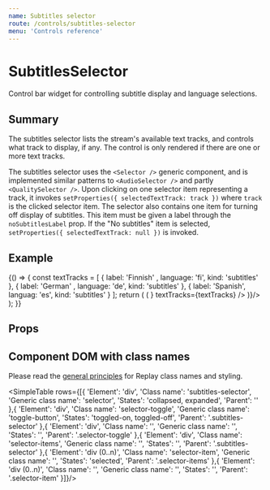 ```yaml
---
name: Subtitles selector
route: /controls/subtitles-selector
menu: 'Controls reference'
---
```



# SubtitlesSelector

Control bar widget for controlling subtitle display and language selections.

## Summary

The subtitles selector lists the stream's available text tracks, and controls what track to display, if any. The control is only rendered if there are one or more text tracks.

The subtitles selector uses the `<Selector />` generic component, and is implemented similar patterns to `<AudioSelector />` and partly `<QualitySelector />`. Upon clicking on one selector item representing a track, it invokes `setProperties({ selectedTextTrack: track })` where `track` is the clicked selector item. The selector also contains one item for turning off display of subtitles. This item must be given a label through the `noSubtitlesLabel` prop. If the "No subtitles" item is selected, `setProperties({ selectedTextTrack: null })` is invoked.

## Example

<Playground>
  {() => {
    const textTracks = [
        { label: 'Finnish' , language: 'fi', kind: 'subtitles' }, 
        { label: 'German' , language: 'de', kind: 'subtitles' },
        { label: 'Spanish', languag: 'es', kind: 'subtitles' }
      ];
    return (
      <ShowCase height="90px" render={({ setProperties, currentTextTrack }) => (
        <SubtitlesSelector 
          setProperties={setProperties}
          currentTextTrack={currentTextTrack}
          noSubtitlesLabel="No subtitles"
          toggleContent={<Type/>}
          textTracks={textTracks}
        />
      )}/>
    );
  }}
</Playground>

## Props

<PropsTable of={SubtitlesSelector}/>

<Footnote/>

## Component DOM with class names

Please read the [general principles](/custom-replay/skins-styles) for Replay class names and styling.

<SimpleTable rows={[{ 
  'Element': 'div',
  'Class name': 'subtitles-selector',
  'Generic class name': 'selector',
  'States': 'collapsed, expanded',
  'Parent': ''
},{
  'Element': 'div',
  'Class name': 'selector-toggle',
  'Generic class name': 'toggle-button',
  'States': 'toggled-on, toggled-off',
  'Parent': '.subtitles-selector'
},{
  'Element': 'div',
  'Class name': '',
  'Generic class name': '',
  'States': '',
  'Parent': '.selector-toggle'
},{
  'Element': 'div',
  'Class name': 'selector-items',
  'Generic class name': '',
  'States': '',
  'Parent': '.subtitles-selector'
 },{
  'Element': 'div (0..n)',
  'Class name': 'selector-item',
  'Generic class name': '',
  'States': 'selected',
  'Parent': '.selector-items'
},{
  'Element': 'div (0..n)',
  'Class name': '',
  'Generic class name': '',
  'States': '',
  'Parent': '.selector-item'
 }]}/>